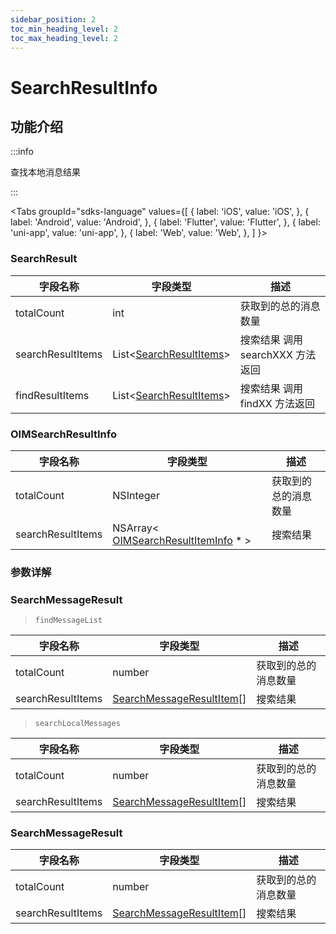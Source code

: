 ```yaml
---
sidebar_position: 2
toc_min_heading_level: 2
toc_max_heading_level: 2
---
```


# SearchResultInfo

## 功能介绍

:::info

查找本地消息结果

:::

<Tabs
groupId="sdks-language"
values={[
{ label: 'iOS', value: 'iOS', },
{ label: 'Android', value: 'Android', },
{ label: 'Flutter', value: 'Flutter', },
{ label: 'uni-app', value: 'uni-app', },
{ label: 'Web', value: 'Web', },
]
}>

<TabItem value="Flutter">

### SearchResult

| 字段名称          | 字段类型                                                                | 描述                             |
| ----------------- | ----------------------------------------------------------------------- | -------------------------------- |
| totalCount        | int                                                                     | 获取到的总的消息数量             |
| searchResultItems | List<[SearchResultItems](docs/sdks/class/message/searchResultItem.mdx)> | 搜索结果 调用 searchXXX 方法返回 |
| findResultItems   | List<[SearchResultItems](docs/sdks/class/message/searchResultItem.mdx)> | 搜索结果 调用 findXX 方法返回    |

</TabItem>

<TabItem value="iOS">

### OIMSearchResultInfo

| 字段名称          | 字段类型                                                                              | 描述                 |
| ----------------- | ------------------------------------------------------------------------------------- | -------------------- |
| totalCount        | NSInteger                                                                             | 获取到的总的消息数量 |
| searchResultItems | NSArray< [OIMSearchResultItemInfo](docs/sdks/class/message/searchResultItem.mdx) \* > | 搜索结果             |

</TabItem>

<TabItem value="Android">

### 参数详解

</TabItem>

<TabItem value="Web">

### SearchMessageResult

> `findMessageList`

| 字段名称          | 字段类型                                                                  | 描述                 |
| ----------------- | ------------------------------------------------------------------------- | -------------------- |
| totalCount        | number                                                                    | 获取到的总的消息数量 |
| searchResultItems | [SearchMessageResultItem](docs/sdks/class/message/searchResultItem.mdx)[] | 搜索结果             |

> `searchLocalMessages`

| 字段名称          | 字段类型                                                                  | 描述                 |
| ----------------- | ------------------------------------------------------------------------- | -------------------- |
| totalCount        | number                                                                    | 获取到的总的消息数量 |
| searchResultItems | [SearchMessageResultItem](docs/sdks/class/message/searchResultItem.mdx)[] | 搜索结果             |

</TabItem>

<TabItem value="uni-app">

### SearchMessageResult

| 字段名称          | 字段类型                                                                  | 描述                 |
| ----------------- | ------------------------------------------------------------------------- | -------------------- |
| totalCount        | number                                                                    | 获取到的总的消息数量 |
| searchResultItems | [SearchMessageResultItem](docs/sdks/class/message/searchResultItem.mdx)[] | 搜索结果             |

</TabItem>

</Tabs>
